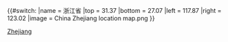 {{#switch:{{{1}}}
|name = 浙江省
|top = 31.37
|bottom = 27.07
|left = 117.87
|right = 123.02
|image  = China Zhejiang location map.png
}}<noinclude>{{Location map/Info}}
[[Category:中國地理位置圖模板|Zhejiang]]
</noinclude>